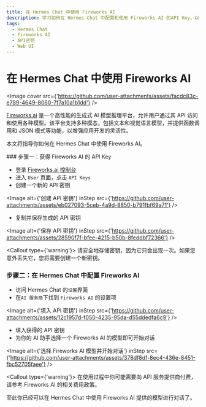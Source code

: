 ```yaml
---
title: 在 Hermes Chat 中使用 Fireworks AI
description: 学习如何在 Hermes Chat 中配置和使用 Fireworks AI 的API Key，以便开始对话和交互。
tags:
  - Hermes Chat
  - Fireworks AI
  - API密钥
  - Web UI
---
```


# 在 Hermes Chat 中使用 Fireworks AI

<Image cover src={'https://github.com/user-attachments/assets/facdc83c-e789-4649-8060-7f7a10a1b1dd'} />

[Fireworks.ai](https://fireworks.ai/) 是一个高性能的生成式 AI 模型推理平台，允许用户通过其 API 访问和使用各种模型。该平台支持多种模态，包括文本和视觉语言模型，并提供函数调用和 JSON 模式等功能，以增强应用开发的灵活性。

本文将指导你如何在 Hermes Chat 中使用 Fireworks AI。

<Steps>
  ### 步骤一：获得 Fireworks AI 的 API Key

  - 登录 [Fireworks.ai 控制台](https://fireworks.ai/account/api-keys)
  - 进入 `User` 页面，点击 `API Keys`
  - 创建一个新的 API 密钥

  <Image alt={'创建 API 密钥'} inStep src={'https://github.com/user-attachments/assets/eb027093-5ceb-4a9d-8850-b791fbf69a71'} />

  - 复制并保存生成的 API 密钥

  <Image alt={'保存 API 密钥'} inStep src={'https://github.com/user-attachments/assets/28590f7f-bfee-4215-b50b-8feddbf72366'} />

  <Callout type={'warning'}>
    请安全地存储密钥，因为它只会出现一次。如果您意外丢失它，您将需要创建一个新密钥。
  </Callout>

  ### 步骤二：在 Hermes Chat 中配置 Fireworks AI

  - 访问 Hermes Chat 的`设置`界面
  - 在`AI 服务商`下找到 `Fireworks AI` 的设置项

  <Image alt={'填入 API 密钥'} inStep src={'https://github.com/user-attachments/assets/12c1957d-f050-4235-95da-d55ddedfa6c9'} />

  - 填入获得的 API 密钥
  - 为你的 AI 助手选择一个 Fireworks AI 的模型即可开始对话

  <Image alt={'选择 Fireworks AI 模型并开始对话'} inStep src={'https://github.com/user-attachments/assets/378df8df-8ec4-436e-8451-fbc52705faee'} />

  <Callout type={'warning'}>
    在使用过程中你可能需要向 API 服务提供商付费，请参考 Fireworks AI 的相关费用政策。
  </Callout>
</Steps>

至此你已经可以在 Hermes Chat 中使用 Fireworks AI 提供的模型进行对话了。
